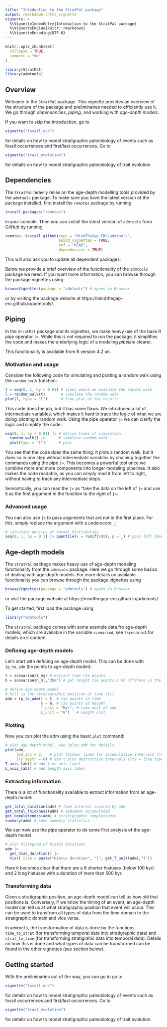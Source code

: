 ```yaml
---
title: "Intoduction to the StratPal package"
output: rmarkdown::html_vignette
vignette: >
  %\VignetteIndexEntry{Intoduction to the StratPal package}
  %\VignetteEngine{knitr::rmarkdown}
  %\VignetteEncoding{UTF-8}
---
```


```r
knitr::opts_chunk$set(
  collapse = TRUE,
  comment = "#>"
)
```

```r
library(StratPal)
library(admtools)
```

## Overview

Welcome to the `StratPal` package. This vignette provides an overview of the structure of the package and preliminaries needed to efficiently use it. We go through _dependencies_, _piping_, and working with _age-depth models_.

If you want to skip the introduction, go to

```r
vignette("fossil_occ")
```

for details on how to model stratigraphic paleobiology of events such as fossil occurrences and first/last occurrences. Go to 

```r
vignette("trait_evolution")
```

for details on how to model stratigraphic paleobiology of trait evolution.

## Dependencies

The `StratPal` heavily relies on the age-depth modelling tools provided by the `admtools` package. To make sure you have the latest version of the package installed, first install the `remotes` package by running

```r
install.packages("remotes")
```

in your console. Then you can install the latest version of `admtools` from _GitHub_ by running

```r
remotes::install_github(repo = "MindTheGap-ERC/admtools",
                        build_vignettes = TRUE,
                        ref = "HEAD",
                        dependencies = TRUE)
```

This will also ask you to update all dependent packages.

Below we provide a brief overview of the functionality of the `admtools` package we need. If you want more information, you can browse through the package vignettes using

```r
browseVignettes(package = "admtools") # opens in Browser
```

or by visiting the package website at https://mindthegap-erc.github.io/admtools/.

## Piping

In the `StratPal` package and its vignettes, we make heavy use of the base R _pipe_ operator `|>`. While this is not required to run the package, it simplifies the code and makes the underlying logic of a modeling _pipeline_ clearer.

This functionality is available from R version 4.2 on.

### Motivation and usage

Consider the following code for simulating and plotting a random walk using the `random_walk` function:

```r
t = seq(0, 1, by = 0.01) # times where we evaluate the random walk
l = random_walk(t)       # simulate the random walk
plot(l, type = "l")      # line plot of the results
```

This code does the job, but it has some flaws: We introduced a lot of intermediate variables, which makes it hard to trace the logic of what we are doing: plotting a random walk. Using the pipe operator `|>` we can clarify the logic and simplify the code:

```r
seq(0, 1, by = 0.01) |> # define times of simulation  
  random_walk() |>      # simulate random walk
  plot(type = "l")      # plot
```
You see that the code does the same thing: it plots a random walk, but it does so in one step without intermediate variables by chaining together the commands using the pipe `|>`. This becomes a powerful tool once we combine more and more components into longer modeling pipelines. It also makes the code readable, as you can simply read it from left to right, without having to track any intermediate steps.
 
Semantically, you can read the `|>` as "take the data on the left of `|>` and use it as the first argument in the function to the right of `|>`.

### Advanced usage

You can also use `|>` to pass arguments that are not in the first place. For this, simply replace the argument with a underscore `_`:

```r
# calculate deciles of normal distribution
seq(0, 1, by = 0.1) |> quantile(x = runif(100), p = _) # pass left hand side to the p argument
```

## Age-depth models

The `StratPal` package makes heavy use of age-depth modeling functionality from the `admtools` package. Here we go through some basics of dealing with age-depth models. For more details on available functionality you can browse through the package vignettes using

```r
browseVignettes(package = "admtools") # opens in Browser
```

or visit the package website at https://mindthegap-erc.github.io/admtools/.

To get started, first load the package using

```r
library("admtools")
```

The `StratPal` package comes with some example data fro age-depth models, which are available in the variable `scenarioA`, see `?scenarioA` for details on it content.

### Defining age-depth models

Let's start with defining an age-depth model. This can be done with `tp_to_adm` (tie points to age-depth model):

```r
t = scenarioA$t_myr # extract time tie points
h = scenarioA$h_m[,"2km"] # get height tie points 2 km offshore in the carbonate plarform of scenario A from Hohmann et al. 2024

# define age-depth model
# h[i] is the stratigraphic position at time t[i]
adm = tp_to_adm(t = t, # tie points in time
                h = h, # tie points at height
                T_unit = "Myr", # time unit of adm
                L_unit = "m")   # Length unit
```


### Plotting

Now you can plot the adm using the basic `plot` command:

```r
# plot age-depth model, see ?plot.adm for details
plot(adm,
     lwd_acc = 2,   # plot thicker lines for accumulative intervals (lwd = line width)
     lty_destr = 0) # don't plot destructive intervals (lty = line type)
T_axis_lab() # add time axis label
L_axis_lab() # add length axis label
```

### Extracting information

There is a lot of functionality available to extract information from an age-depth model:

```r
get_total_duration(adm) # time interval covered by adm
get_total_thickness(adm) # sediment accumulated 
get_completeness(adm) # stratigraphic completeness
summary(adm) # some summary statistics
```
We can now use the pipe operator to do some first analysis of the age-depth model

```r

# plot histogram of hiatus durations
adm |>    
  get_hiat_duration() |>
  hist( xlab = paste("Hiatus duration", "[", get_T_unit(adm),"]"))
```

Here it becomes clear that there are a 8 shorter hiatuses (below 100 kyr) and 2 long hiatuses with a duration of more than 500 kyr.

### Transforming data

Given a stratigraphic position, an age-depth model can tell us how old that positions is. Conversely, if we know the timing of an event, an age-depth model can tell us at what stratigraphic position that event will occur. This can be used to transfrom all types of data from the time domain to the stratigraphic domain and vice versa.

In `admtools`, the transformation of data is done by the functions `time_to_strat` (for transforming temporal data into stratigraphic data) and `strat_to_time` (for transforming stratigrahic data into temporal data). Details on how this is done and what types of data can be transformed can be found in the other vignettes (see section below).

## Getting started

With the preliminaries out of the way, you can go to go to

```r
vignette("fossil_occ")
```

for details on how to model stratigraphic paleobiology of events such as fossil occurrences and first/last occurrences. Go to 

```r
vignette("trait_evolution")
```

for details on how to model stratigraphic paleobiology of trait evolution.
